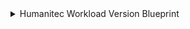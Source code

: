 <details>
<summary> Humanitec Workload Version Blueprint</summary>


```json showLineNumbers

{
  "identifier": "humanitecWorkloadVersion",
  "title": "WorkLoad Version",
  "icon": "Microservice",
  "schema": {
    "properties": {},
    "required": []
  },
  "mirrorProperties": {},
  "calculationProperties": {},
  "aggregationProperties": {},
  "relations": {
    "environment": {
      "title": "Environment",
      "target": "humanitecEnvironment",
      "required": false,
      "many": false
    },
    "workload": {
      "title": "Workload",
      "target": "humanitecWorkload",
      "required": false,
      "many": false
    }
  }
}
```
</details>